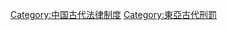 {{Catnav|頁面分類|...|法律|刑事法|刑罰}}

[[Category:中国古代法律制度|Category:中国古代法律制度]]
[[Category:東亞古代刑罰|Category:東亞古代刑罰]]